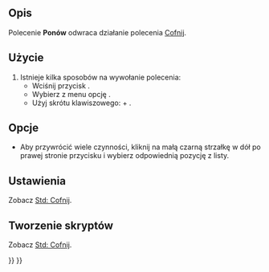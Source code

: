 <languages/>

{{Docnav/pl
|[[Std_Undo/pl|Cofnij]]
|[[Std_Cut/pl|Wytnij]]
|[[Std_Edit_Menu/pl|Menu Edycja]]
|IconL=Std_Undo.svg
|IconR=Std_Cut.svg
|IconC=Freecad.svg
}}

<div class="mw-translate-fuzzy">
{{GuiCommand/pl
|Name=Std Redo
|Name/pl=Std: Przywróć
|MenuLocation=Edycja → Przywróć
|Workbenches=wszystkie
|Shortcut={{KEY|Ctrl}} + {{KEY|Y}}
|SeeAlso=[[Std_Undo/pl|Cofnij]]
}}
</div>

<span id="Description"></span>
==Opis== 

Polecenie '''Ponów''' odwraca działanie polecenia [[Std_Undo/pl|Cofnij]].

<span id="Usage"></span>
==Użycie==

<div class="mw-translate-fuzzy">
# Istnieje kilka sposobów na wywołanie polecenia:
#* Wciśnij przycisk {{Button|[[Image:Std_Redo.svg|16px]] [[Std_Redo/pl|Ponów]]}}.
#* Wybierz z menu opcję {{MenuCommand|Edycja → [[Image:Std_Redo.svg|16px]] Ponów}}.
#* Użyj skrótu klawiszowego: {{KEY|Ctrl}} + {{KEY|Y}}.
</div>

<span id="Options"></span>
==Opcje==

<div class="mw-translate-fuzzy">
* Aby przywrócić wiele czynności, kliknij na małą czarną strzałkę w dół po prawej stronie przycisku {{Button|[[Image:Std_Redo.svg|16px]] [[Std_Redo/pl|Ponów]]}} i wybierz odpowiednią pozycję z listy.
</div>

<span id="Preferences"></span>
==Ustawienia==

Zobacz [[Std_Undo/pl#Ustawienia|Std: Cofnij]].

<span id="Scripting"></span>
==Tworzenie skryptów==

Zobacz [[Std_Undo/pl#Tworzenie_skryptów|Std: Cofnij]].


{{Docnav/pl
|[[Std_Undo/pl|Cofnij]]
|[[Std_Cut/pl|Wytnij]]
|[[Std_Edit_Menu/pl|Menu Edycja]]
|IconL=Std_Undo.svg
|IconR=Std_Cut.svg
|IconC=Freecad.svg
}}

{{Std_Base_navi{{#translation:}}}}
{{Userdocnavi{{#translation:}}}}